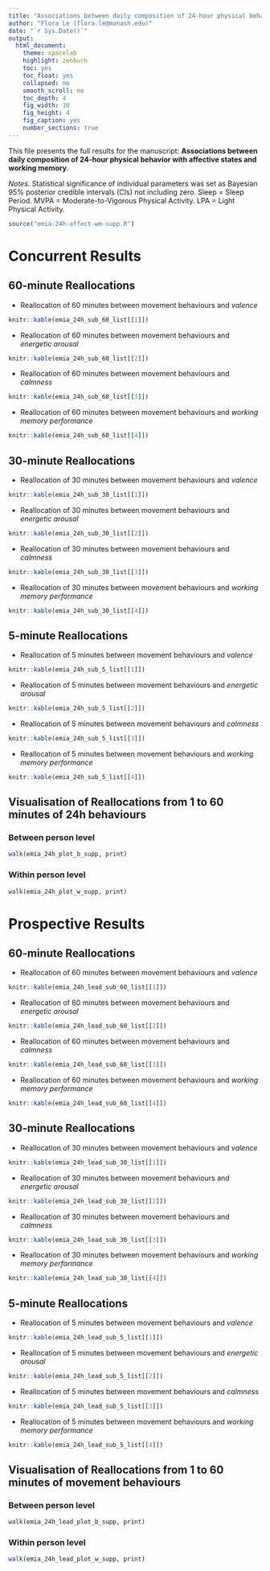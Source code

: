 ```yaml
---
title: "Associations between daily composition of 24-hour physical behavior with affective states and working memory"
author: "Flora Le (flora.le@monash.edu)"
date: "`r Sys.Date()`"
output: 
  html_document:
    theme: spacelab
    highlight: zenburn
    toc: yes
    toc_float: yes
    collapsed: no
    smooth_scroll: no
    toc_depth: 4
    fig_width: 10
    fig_height: 4
    fig_caption: yes
    number_sections: true
---
```


This file presents the full 
results for the manuscript:
**Associations between daily composition of 24-hour physical behavior with affective states and working memory**.

*Notes.* 
Statistical significance of individual parameters was set as Bayesian 95% posterior credible intervals (CIs) not including zero. Sleep = Sleep Period. MVPA = Moderate-to-Vigorous Physical Activity. LPA = Light Physical Activity.

```r
source("emia-24h-affect-wm-supp.R")
```

# Concurrent Results 
## 60-minute Reallocations
 * Reallocation of 60 minutes between movement behaviours and *valence*
 
```r
knitr::kable(emia_24h_sub_60_list[[1]])
```

 * Reallocation of 60 minutes between movement behaviours and *energetic arousal*
 
```r
knitr::kable(emia_24h_sub_60_list[[2]])
```

 * Reallocation of 60 minutes between movement behaviours and *calmness*
 
```r
knitr::kable(emia_24h_sub_60_list[[3]])
```

 * Reallocation of 60 minutes between movement behaviours and *working memory performance*
 
```r
knitr::kable(emia_24h_sub_60_list[[4]])
```

## 30-minute Reallocations

 * Reallocation of 30 minutes between movement behaviours and *valence*
 
```r
knitr::kable(emia_24h_sub_30_list[[1]])
```

 * Reallocation of 30 minutes between movement behaviours and *energetic arousal*
 
```r
knitr::kable(emia_24h_sub_30_list[[2]])
```

 * Reallocation of 30 minutes between movement behaviours and *calmness*
 
```r
knitr::kable(emia_24h_sub_30_list[[3]])
```

 * Reallocation of 30 minutes between movement behaviours and *working memory performance*
 
```r
knitr::kable(emia_24h_sub_30_list[[4]])
```

## 5-minute Reallocations

 * Reallocation of 5 minutes between movement behaviours and *valence*
 
```r
knitr::kable(emia_24h_sub_5_list[[1]])
```

 * Reallocation of 5 minutes between movement behaviours and *energetic arousal*
 
```r
knitr::kable(emia_24h_sub_5_list[[2]])
```

 * Reallocation of 5 minutes between movement behaviours and *calmness*
 
```r
knitr::kable(emia_24h_sub_5_list[[3]])
```

 * Reallocation of 5 minutes between movement behaviours and *working memory performance*
 
```r
knitr::kable(emia_24h_sub_5_list[[4]])
```


## Visualisation of Reallocations from 1 to 60 minutes of 24h behaviours
### Between person level

```r
walk(emia_24h_plot_b_supp, print)
```

### Within person level

```r
walk(emia_24h_plot_w_supp, print)
```


# Prospective Results 
## 60-minute Reallocations
 * Reallocation of 60 minutes between movement behaviours and *valence*
 
```r
knitr::kable(emia_24h_lead_sub_60_list[[1]])
```

 * Reallocation of 60 minutes between movement behaviours and *energetic arousal*
 
```r
knitr::kable(emia_24h_lead_sub_60_list[[2]])
```

 * Reallocation of 60 minutes between movement behaviours and *calmness*
 
```r
knitr::kable(emia_24h_lead_sub_60_list[[3]])
```

 * Reallocation of 60 minutes between movement behaviours and *working memory performance*
 
```r
knitr::kable(emia_24h_lead_sub_60_list[[4]])
```

## 30-minute Reallocations

 * Reallocation of 30 minutes between movement behaviours and *valence*
 
```r
knitr::kable(emia_24h_lead_sub_30_list[[1]])
```

 * Reallocation of 30 minutes between movement behaviours and *energetic arousal*
 
```r
knitr::kable(emia_24h_lead_sub_30_list[[2]])
```

 * Reallocation of 30 minutes between movement behaviours and *calmness*
 
```r
knitr::kable(emia_24h_lead_sub_30_list[[3]])
```

 * Reallocation of 30 minutes between movement behaviours and *working memory performance*
 
```r
knitr::kable(emia_24h_lead_sub_30_list[[4]])
```

## 5-minute Reallocations

 * Reallocation of 5 minutes between movement behaviours and *valence*
 
```r
knitr::kable(emia_24h_lead_sub_5_list[[1]])
```

 * Reallocation of 5 minutes between movement behaviours and *energetic arousal*
 
```r
knitr::kable(emia_24h_lead_sub_5_list[[2]])
```

 * Reallocation of 5 minutes between movement behaviours and *calmness*
 
```r
knitr::kable(emia_24h_lead_sub_5_list[[3]])
```

 * Reallocation of 5 minutes between movement behaviours and *working memory performance*
 
```r
knitr::kable(emia_24h_lead_sub_5_list[[4]])
```


## Visualisation of Reallocations from 1 to 60 minutes of movement behaviours
### Between person level

```r
walk(emia_24h_lead_plot_b_supp, print)
```

### Within person level

```r
walk(emia_24h_lead_plot_w_supp, print)
```
